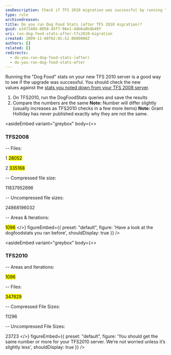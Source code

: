 ```yaml
---
seoDescription: Check if TFS 2010 migration was successful by running "Dog Food" stats and comparing numbers with previous results.
type: rule
archivedreason:
title: Do you run Dog Food Stats (after TFS 2010 migration)?
guid: e2472404-8058-45f7-96e1-ddb6a8bdb49f
uri: run-dog-food-stats-after-tfs2010-migration
created: 2009-11-08T02:01:52.0000000Z
authors: []
related: []
redirects:
  - do-you-run-dog-food-stats-(after)
  - do-you-run-dog-food-stats-after
---
```


Running the "Dog Food" stats on your new TFS 2010 server is a good way to see if the upgrade was successful. You should check the new values against the [stats you noted down from your TFS 2008 server](/do-you-run-your-dog-food-stats-before1).
1. On TFS2010, run the DogFoodStats queries and save the results
2. Compare the numbers are the same
   **Note:** Number will differ slightly (usually increases as TFS2010 checks in a few more items)
   **Note:** Grant Holliday has never published exactly why they are not the same.

<asideEmbed
  variant="greybox"
  body={<>
    
### TFS2008

-- Files:

1 <mark>28052</mark>

2 <mark>335168</mark>

-- Compressed file size:

11837952896

-- Uncompressed file sizes:

24868196032

-- Areas & Iterations:

<mark>1096</mark>
  </>}
  figureEmbed={{
    preset: "default",
    figure: 'Have a look at the dogfoodstats you ran before',
    shouldDisplay: true
  }}
/>

<asideEmbed
  variant="greybox"
  body={<>
    
### TFS2010

-- Areas and Iterations:

<mark>1096</mark>

-- Files:

<mark>347629</mark>

-- Compressed File Sizes:

11296

-- Uncompressed File Sizes:

23723
  </>}
  figureEmbed={{
    preset: "default",
    figure: 'You should get the same number or more for your TFS2010 server. We’re not worried unless it’s slightly less',
    shouldDisplay: true
  }}
/>